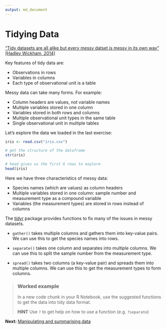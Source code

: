 ```yaml
---
output: md_document
---
```

# Tidying Data

[“Tidy datasets are all alike but every messy datset is messy in its own way” (Hadley Wickham, 2014)](http://vita.had.co.nz/papers/tidy-data.html)

Key features of tidy data are:

- Observations in rows
- Variables in columns
- Each type of observational unit is a table

Messy data can take many forms. For example:

- Column headers are values, not variable names
- Multiple variables stored in one column
- Variables stored in both rows and columns
- Multiple observational unit types in the same table
- Single observational unit in multiple tables

Let's explore the data we loaded in the last exercise:
```r
iris <- read.csv("iris.csv")
```

```r
# get the structure of the dataframe
str(iris)

# head gives us the first 6 rows to explore 
head(iris)
```

Here we have three characteristics of messy data:

- Species names (which are values) as column headers
- Multiple variables stored in one column: sample number and measurement type as a compound variable
- Variables (the measurement types) are stored in rows instead of columns

The [tidyr](https://blog.rstudio.org/2014/07/22/introducing-tidyr/) package provides functions to fix many of the issues in messy datasets. 

- `gather()` takes multiple columns and gathers them into key-value pairs. We can use this to get the species names into rows.

- `separate()` takes one column and separates into multiple columns. We can use this to split the sample number from the measurement type. 

- `spread()` takes two columns (a key-value pair) and spreads them into multiple columns. We can use this to get the measurement types to form columns. 

> ### Worked example
>
> In a new code chunk in your R Notebook, use the suggested functions to get the data into tidy data format. 
>
> **HINT** Use `?` to get help on how to use a function (e.g. `?separate`)

**Next:** [Manipulating and summarising data](./summarising_data.md)